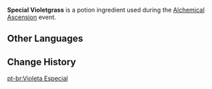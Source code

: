 {{Item Infobox
|id           = 3 <!-- AlchemySimCropExcelConfigData -->
|image        = Item Special Violetgrass.png
|type         = Potion Ingredients
|quality      = 4
|group        = Constitution
|group_label  = Efficacy
|group_icon   = Alchemical Ascension Efficacy Constitution.png
|description  = An alchemical ingredient modified specially for use by the Knights of Favonius's Alchemy shop in concocting potions. In Alchemy, it primarily provides a large amount of {{Color|BP|Constitution}} efficacy.<br>Has the {{Color|BP|Fragrant}} characteristic, which will appear in potions under certain conditions.
|source1      = [[Alchemical Ascension]] - Alchemy Level 10
|event        = Alchemical Ascension
}}
'''Special Violetgrass''' is a potion ingredient used during the [[Alchemical Ascension]] event.

==Other Languages==
{{Other Languages|default_hidden=1
|en      = Special Violetgrass
|zhs     = 特别的琉璃袋
|zhs_rm  = 
|zht     = 特別的琉璃袋
|zht_rm  = 
|ja      = 特別な琉璃袋
|ja_rm   = Tokubetsu-na Ruri-bukuro
|ko      = 특별한 유리주머니
|ko_rm   = 
|es      = Campanita de cristal especial
|fr      = Muguet bleu spécial
|ru      = Особые стеклянные колокольчики
|th      = Violetgrass พิเศษ
|th_rm   = 
|vi      = Túi Lưu Ly Đặc Biệt
|de      = Besonderes Glasglöckchen
|id      = Violetgrass Khusus
|pt      = Violeta Especial
|tr      = Özel Mor Ot
|it      = Campaviola speciale
}}

==Change History==
{{Change History|4.5}}

[[pt-br:Violeta Especial]]